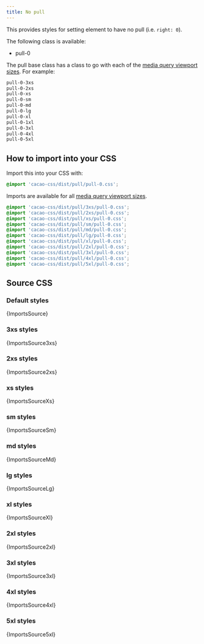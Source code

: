 ```yaml
---
title: No pull
---
```


This provides styles for setting element to have no pull (i.e. `right: 0`).

The following class is available:

- pull-0

The pull base class has a class to go with each of the [media query viewport sizes](/styles/media#viewport-media-queries). For example:

```css
pull-0-3xs
pull-0-2xs
pull-0-xs
pull-0-sm
pull-0-md
pull-0-lg
pull-0-xl
pull-0-1xl
pull-0-3xl
pull-0-4xl
pull-0-5xl
```

## How to import into your CSS

Import this into your CSS with:

```css
@import 'cacao-css/dist/pull/pull-0.css';
```

Imports are available for all [media query viewport sizes](/styles/media#viewport-media-queries).

```css
@import 'cacao-css/dist/pull/3xs/pull-0.css';
@import 'cacao-css/dist/pull/2xs/pull-0.css';
@import 'cacao-css/dist/pull/xs/pull-0.css';
@import 'cacao-css/dist/pull/sm/pull-0.css';
@import 'cacao-css/dist/pull/md/pull-0.css';
@import 'cacao-css/dist/pull/lg/pull-0.css';
@import 'cacao-css/dist/pull/xl/pull-0.css';
@import 'cacao-css/dist/pull/2xl/pull-0.css';
@import 'cacao-css/dist/pull/3xl/pull-0.css';
@import 'cacao-css/dist/pull/4xl/pull-0.css';
@import 'cacao-css/dist/pull/5xl/pull-0.css';
```

## Source CSS

<!-- markdownlint-disable -->

### Default styles

<CodeBlock language="css" title="pull/pull-0.css">{ImportsSource}</CodeBlock>

### 3xs styles

<CodeBlock language="css" title="pull/3xs/pull-0.css">{ImportsSource3xs}</CodeBlock>

### 2xs styles

<CodeBlock language="css" title="pull/2xs/pull-0.css">{ImportsSource2xs}</CodeBlock>

### xs styles

<CodeBlock language="css" title="pull/xs/pull-0.css">{ImportsSourceXs}</CodeBlock>

### sm styles

<CodeBlock language="css" title="pull/sm/pull-0.css">{ImportsSourceSm}</CodeBlock>

### md styles

<CodeBlock language="css" title="pull/md/pull-0.css">{ImportsSourceMd}</CodeBlock>

### lg styles

<CodeBlock language="css" title="pull/lg/pull-0.css">{ImportsSourceLg}</CodeBlock>

### xl styles

<CodeBlock language="css" title="pull/xl/pull-0.css">{ImportsSourceXl}</CodeBlock>

### 2xl styles

<CodeBlock language="css" title="pull/2xl/pull-0.css">{ImportsSource2xl}</CodeBlock>

### 3xl styles

<CodeBlock language="css" title="pull/3xl/pull-0.css">{ImportsSource3xl}</CodeBlock>

### 4xl styles

<CodeBlock language="css" title="pull/4xl/pull-0.css">{ImportsSource4xl}</CodeBlock>

### 5xl styles

<CodeBlock language="css" title="pull/5xl/pull-0.css">{ImportsSource5xl}</CodeBlock>
